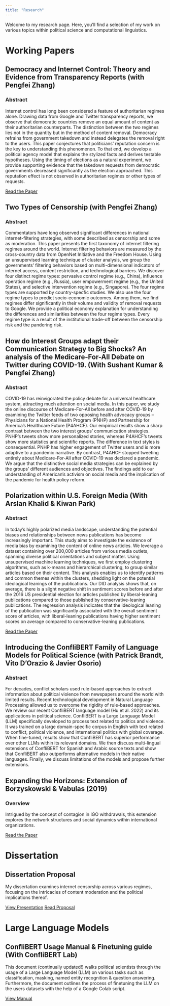 ```yaml
---
title: "Research"
---
```

Welcome to my research page. Here, you'll find a selection of my work on various topics within political science and computational linguistics.

# Working Papers

## Democracy and Internet Control: Theory and Evidence from Transparency Reports (with Pengfei Zhang)

::: {.callout-caution collapse="true"}

### Abstract
Internet control has long been considered a feature of authoritarian regimes alone. Drawing data from Google and Twitter transparency reports, we observe that democratic countries remove an equal amount of content as their authoritarian counterparts. The distinction between the two regimes lies not in the quantity but in the method of content removal. Democracy refrains from government takedown and instead delegates the removal right to the users. This paper conjectures that politicians' reputation concern is the key to understanding this phenomenon. To that end, we develop a political agency model that explains the stylized facts and derives testable hypotheses. Using the timing of elections as a natural experiment, we provide supporting evidence that the takedown requests from democratic governments decreased significantly as the election approached. This reputation effect is not observed in authoritarian regimes or other types of requests.  
:::

[Read the Paper](research/democracy-and-internet-control.pdf)

## Two Types of Censorship (with Pengfei Zhang)
::: {.callout-caution collapse="true"}
### Abstract
Commentators have long observed significant differences in national internet-filtering strategies, with some described as censorship and some as moderation. This paper presents the first taxonomy of internet filtering regimes around the world. Internet filtering behaviors are measured by the cross-country data from OpenNet Initiative and the Freedom House. Using an unsupervised learning technique of cluster analysis, we group the governments' filtering behaviors based on multi-dimensional indicators of internet access, content restriction, and technological barriers.
We discover four distinct regime types: pervasive control regime (e.g., China), influence operation regime (e.g., Russia), user empowerment regime (e.g., the United States), and selective intervention regime (e.g., Singapore). 
The four regime types are supported by country-specfic studies. We also use the four regime types to predict socio-economic outcomes.  Among them, we find regimes differ significantly in their volume and validity of removal requests to Google. We provide a political economy explanation for understanding the differences and similarities between the four regime types. Every regime type is a result of the institutional trade-off between the censorship risk and the pandering risk. 
:::



## How do Interest Groups adapt their Communication Strategy to Big Shocks? An analysis of the Medicare-For-All Debate on Twitter during COVID-19. (With Sushant Kumar & Pengfei Zhang)

::: {.callout-caution collapse="true"}
### Abstract 

COVID-19 has reinvigorated the policy debate for a universal healthcare system, attracting much attention on social media. In this paper, we study the online discourse of Medicare-For-All before and after COVID-19 by examining the Twitter feeds of two opposing health advocacy groups -- Physicians for a National Health Program (PNHP) and Partnership for America’s Healthcare Future (P4AHCF). Our empirical results show a sharp contrast between the two interest groups’ communication strategies. PNHP’s tweets show more personalized stories, whereas P4AHCF’s tweets show more statistics and scientific reports. The difference in text styles is consequential. PNHP has higher engagement of Twitter users and is more adaptive to a pandemic narrative. By contrast, P4AHCF stopped tweeting entirely about Medicare-For-All after COVID-19 was declared a pandemic. We argue that the distinctive social media strategies can be explained by the groups’ different audiences and objectives. The findings add to our understanding of American’s activism on social media and the implication of the pandemic for health policy reform.
:::

## Polarization within U.S. Foreign Media (With Arslan Khalid & Kiwan Park)
::: {.callout-caution collapse="true"}
### Abstract

In today's highly polarized media landscape, understanding the potential biases
and relationships between news publications has become increasingly important. This study
aims to investigate the existence of media bias by examining the content of online news
articles. We leverage a dataset containing over 200,000 articles from various media outlets,
spanning diverse political orientations and subject matter. Using unsupervised machine
learning techniques, we first employ clustering algorithms, such as k-means and hierarchical
clustering, to group similar articles based on their content. This analysis enables us to
identify patterns and common themes within the clusters, shedding light on the potential
ideological leanings of the publications. Our DID analysis shows that, on average, there is a
slight negative shift in sentiment scores before and after the 2016 US presidential election for
articles published by liberal-leaning publications compared to those published by
conservative-leaning publications. The regression analysis indicates that the ideological
leaning of the publication was significantly associated with the overall sentiment score of
articles, with liberal-leaning publications having higher sentiment scores on average
compared to conservative-leaning publications.
:::
[Read the Paper](research/media-polarization.pdf)

## Introducing the ConfliBERT Family of Language Models for Political Science (with Patrick Brandt, Vito D'Orazio & Javier Osorio)

::: {.callout-caution collapse="true"}

### Abstract
For decades, conflict scholars used rule-based approaches to extract information about political violence from newspapers around the world with limited results. Recent technological development in Natural Language Processing allowed us to overcome the rigidity of rule-based approaches. We review our recent ConfliBERT language model (Hu et al. 2022) and its applications in political science.  ConfliBERT is a Large Language Model (LLM) specifically developed to process text related to politics and violence. It was trained on a large domain-specific corpus in English with text related to conflict, political violence, and international politics with global coverage. When fine-tuned, results show that ConfliBERT has superior performance over other LLMs within its relevant domains. We then discuss multi-lingual extensions of ConfliBERT for Spanish and Arabic source texts and show that ConfliBERT also outperforms alternative models in their native languages. Finally, we discuss limitations of the models and propose further extensions.

:::



## Expanding the Horizons: Extension of Borzyskowski & Vabulas (2019)

::: {.callout-caution collapse="true"}
### Overview
Intrigued by the concept of contagion in IGO withdrawals, this extension explores the network structures and social dynamics within international organizations.
:::
[Read the Paper](research/expanding-horizons-extension.pdf)

# Dissertation

## Dissertation Proposal

My dissertation examines internet censorship across various regimes, focusing on the intricacies of content moderation and the political implications thereof.

[View Presentation](research/dissertation-proposal-presentation.pdf)
[Read Proposal](research/dissertation-proposal-paper.pdf)

# Large Language Models

## ConfliBERT Usage Manual & Finetuning guide (With ConfliBERT Lab)

This document (continually updated!) walks political scientists through the usage of a Large Language Model (LLM) on various tasks such as classification, masking, named entity recognition & question answering. Furthermore, the document outlines the process of finetuning the LLM on the users datasets with the help of a Google Colab script.

[View Manual](research/ConfliBERT.html)



